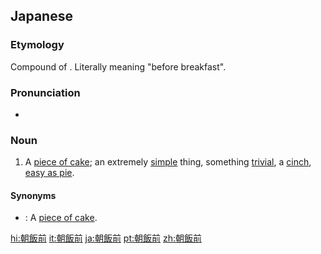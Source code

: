 ==Japanese==
{{ja-kanjitab|あさ|めし|まえ}}

===Etymology===
Compound of {{compound|lang=ja|sort=あさめしまえ|朝飯|tr1=asameshi|t1=breakfast|前|tr2=mae|t2=before, ahead of}}. Literally meaning "before breakfast".

===Pronunciation===
* {{IPA|/a̠sa̠ me̞ɕi ma̠e̞/|lang=ja}}

===Noun===
{{ja-noun|あさめしまえ}}

# {{lb|ja|idiomatic|sort=あさめしまえ}} A [[piece of cake]]; an extremely [[simple]] thing, something [[trivial]], a [[cinch]], [[easy as pie]].
#: {{ja-usex|そう、問題ないよ、こんなの'''朝飯前'''だ。|そう、 もんだい ない よ、 こんな の '''あさめしまえ''' だ。|Sure, no problem, it'll be a '''piece of cake'''.}}

====Synonyms====
* {{ja-r|お茶の子さいさい|おちゃ の こ さいさい}}: A [[piece of cake]].

[[hi:朝飯前]]
[[it:朝飯前]]
[[ja:朝飯前]]
[[pt:朝飯前]]
[[zh:朝飯前]]